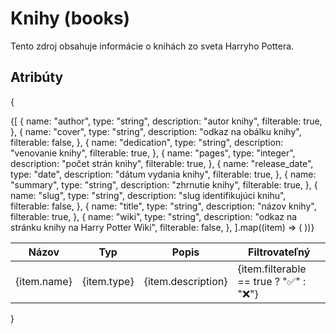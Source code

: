 # Knihy (books)

Tento zdroj obsahuje informácie o knihách zo sveta Harryho Pottera.

## Atribúty
{
<table>
  <thead>
    <tr>
      <th>Názov</th>
      <th>Typ</th>
      <th>Popis</th>
      <th>Filtrovateľný</th>
    </tr>
  </thead>
  <tbody>
    {[
      {
        name: "author",
        type: "string",
        description: "autor knihy",
        filterable: true,
      },
      {
        name: "cover",
        type: "string",
        description: "odkaz na obálku knihy",
        filterable: false,
      },
      {
        name: "dedication",
        type: "string",
        description: "venovanie knihy",
        filterable: true,
      },
      {
        name: "pages",
        type: "integer",
        description: "počet strán knihy",
        filterable: true,
      },
      {
        name: "release_date",
        type: "date",
        description: "dátum vydania knihy",
        filterable: true,
      },
      {
        name: "summary",
        type: "string",
        description: "zhrnutie knihy",
        filterable: true,
      },
      {
        name: "slug",
        type: "string",
        description: "slug identifikujúci knihu",
        filterable: false,
      },
      {
        name: "title",
        type: "string",
        description: "názov knihy",
        filterable: true,
      },
      {
        name: "wiki",
        type: "string",
        description: "odkaz na stránku knihy na Harry Potter Wiki",
        filterable: false,
      },
    ].map((item) => (
      <tr key={item.name}>
        <td>{item.name}</td>
        <td>{item.type}</td>
        <td>{item.description}</td>
        <td>{item.filterable == true ? "✅" : "❌"}</td>
      </tr>
    ))}
  </tbody>
</table>
}
